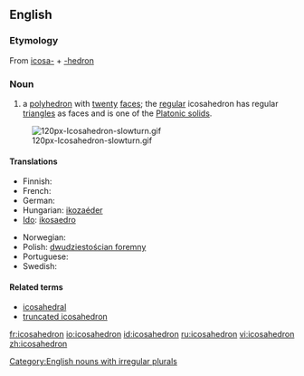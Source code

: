 {{wikipedia}}
==English==

===Etymology===
From {{etyl|el}} [[icosa-]] + [[-hedron]]

===Noun===
{{en-noun| icosahedr|a | pl2=icosahedrons}}

# {{geometry}} a [[polyhedron]] with [[twenty]] [[face]]s; the [[regular]] icosahedron has regular [[triangle]]s as faces and is one of the [[Platonic solid]]s.
[[Image:120px-Icosahedron-slowturn.gif]]

====Translations====
{{trans-top|a polyhedron}}
* Finnish: {{t-|fi|ikosaedri}}
* French: {{t+|fr|icosaèdre|m}}
* German: {{t-|de|Ikosaeder|m|n}}
* Hungarian: [[ikozaéder]]
* [[Ido]]: [[ikosaedro]]
{{trans-mid}}
* Norwegian: {{t-|no|ikosaeder|n}}
* Polish: [[dwudziestościan foremny]] {{m}}
* Portuguese: {{t+|pt|icosaedro|m}}
* Swedish: {{t+|sv|ikosaeder|c}}
{{trans-bottom}}

====Related terms====
* [[icosahedral]]
* [[truncated icosahedron]]

[[Category:English nouns with irregular plurals]]

[[fr:icosahedron]]
[[io:icosahedron]]
[[id:icosahedron]]
[[ru:icosahedron]]
[[vi:icosahedron]]
[[zh:icosahedron]]